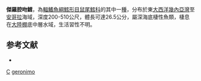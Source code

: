 {{Speciesbox
| taxon = Coelorinchus geronimo
| status = NE
| status_system = iucn3.1
| trend = unknow
| binomial_authority = [[Marshall|Marshall]] & [[Iwamoto|Iwamoto]], 1973
| synonyms = *''Coelorhynchus coelorhynchus geronimo'', Marshall & Iwamoto, 1973 
*''Coelorinchus coelorhincus geronimo'', Marshall & Iwamoto, 1973 
*''Caelorinchus caelorhincus geronimo'', Marshall & Iwamoto, 1973 
}}
'''傑羅腔吻鱈'''，為[[輻鰭魚綱|輻鰭魚綱]][[鱈形目|鱈形目]][[鼠尾鱈科|鼠尾鱈科]]的其中一[[種|種]]，分布於東[[大西洋|大西洋]][[幾內亞灣|幾內亞灣]]至[[安哥拉|安哥拉]]海域，深度200-510公尺，體長可達26.5公分，屬深海底棲性魚類，棲息在[[大陸棚|大陸棚]]底中層水域，生活習性不明。

==参考文献==
*{{FishBase_species|genus=Coelorinchus|species=geronimo|year=2015|month=11}}

{{taxonbar}}
[[Category:1973年描述的鱼类|C]]
[[Category:腔吻鱈屬|geronimo]]